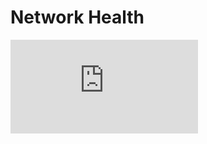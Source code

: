 # Network Health

<iframe id="ytplayer" type="text/html"
  class="video"
  src="https://www.youtube.com/embed/Tlk1ndMzHII?autoplay=1&mute=1"
  allowFullScreen="allowFullScreen"
  mozallowfullscreen="mozallowfullscreen"
  msallowfullscreen="msallowfullscreen"
  oallowfullscreen="oallowfullscreen"
  webkitallowfullscreen="webkitallowfullscreen"
  frameBorder="0">
  </iframe>
